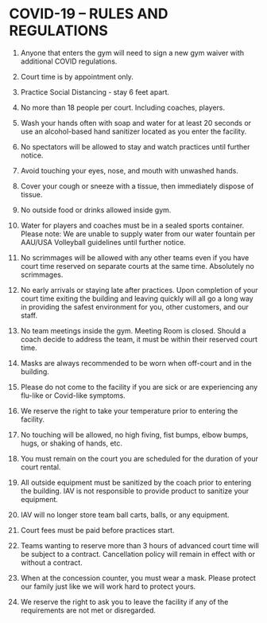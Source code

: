 # COVID-19 – RULES AND REGULATIONS

1.  Anyone that enters the gym will need to sign a new gym waiver with
    additional COVID regulations.

2.  Court time is by appointment only.

3.  Practice Social Distancing - stay 6 feet apart.

4.  No more than 18 people per court. Including coaches, players.

5.  Wash your hands often with soap and water for at least 20 seconds or use an
    alcohol-based hand sanitizer located as you enter the facility.

6.  No spectators will be allowed to stay and watch practices until further
    notice.

7.  Avoid touching your eyes, nose, and mouth with unwashed hands.

8.  Cover your cough or sneeze with a tissue, then immediately dispose of
    tissue.

9.  No outside food or drinks allowed inside gym.

10. Water for players and coaches must be in a sealed sports container. Please
    note: We are unable to supply water from our water fountain per AAU/USA
    Volleyball guidelines until further notice.

11. No scrimmages will be allowed with any other teams even if you have court
    time reserved on separate courts at the same time. Absolutely no scrimmages.

12. No early arrivals or staying late after practices. Upon completion of your
    court time exiting the building and leaving quickly will all go a long way
    in providing the safest environment for you, other customers, and our staff.

13. No team meetings inside the gym. Meeting Room is closed. Should a coach
    decide to address the team, it must be within their reserved court time.

14. Masks are always recommended to be worn when off-court and in the building.

15. Please do not come to the facility if you are sick or are experiencing any
    flu-like or Covid-like symptoms.

16. We reserve the right to take your temperature prior to entering the
    facility.

17. No touching will be allowed, no high fiving, fist bumps, elbow bumps, hugs,
    or shaking of hands, etc.

18. You must remain on the court you are scheduled for the duration of your
    court rental.

19. All outside equipment must be sanitized by the coach prior to entering the
    building. IAV is not responsible to provide product to sanitize your
    equipment.

20. IAV will no longer store team ball carts, balls, or any equipment.

21. Court fees must be paid before practices start.

22. Teams wanting to reserve more than 3 hours of advanced court time will be
    subject to a contract. Cancellation policy will remain in effect with or
    without a contract.

23. When at the concession counter, you must wear a mask. Please protect our
    family just like we will work hard to protect yours.

24. We reserve the right to ask you to leave the facility if any of the
    requirements are not met or disregarded.
